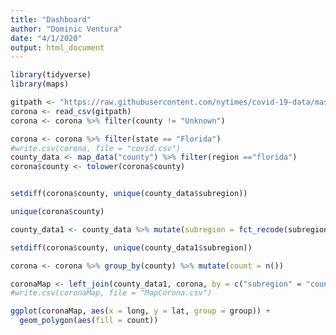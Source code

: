 ```yaml
---
title: "Dashboard"
author: "Dominic Ventura"
date: "4/1/2020"
output: html_document
---
```



```r
library(tidyverse)
library(maps)

gitpath <- "https://raw.githubusercontent.com/nytimes/covid-19-data/master/us-counties.csv"
corona <- read_csv(gitpath)
corona <- corona %>% filter(county != "Unknown")

corona <- corona %>% filter(state == "Florida")
#write.csv(corona, file = "covid.csv")
county_data <- map_data("county") %>% filter(region =="florida") 
corona$county <- tolower(corona$county)


setdiff(corona$county, unique(county_data$subregion))

unique(corona$county)

county_data1 <- county_data %>% mutate(subregion = fct_recode(subregion, `st. johns` = "st johns", `st. lucie` = "st lucie", `desoto` = "de soto"))

setdiff(corona$county, unique(county_data1$subregion))

corona <- corona %>% group_by(county) %>% mutate(count = n())

coronaMap <- left_join(county_data1, corona, by = c("subregion" = "county"))
#write.csv(coronaMap, file = "MapCorona.csv")

ggplot(coronaMap, aes(x = long, y = lat, group = group)) + 
  geom_polygon(aes(fill = count))
```

